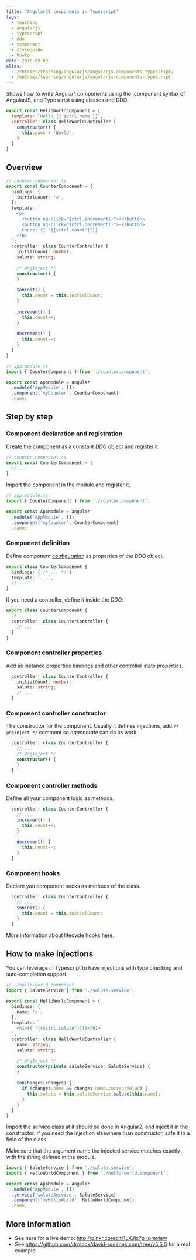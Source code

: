 ```yaml
---
title: "AngularJS components in Typescript"
tags:
  - teaching
  - angularjs
  - typescript
  - ddo
  - component
  - styleguide
  - howto
date: 2016-09-09
alias:
  - /entries/teaching/angularjs/angularjs-components-typescript/
  - /entries/teaching/angularjs/angularjs-components-typescript
---
```

Shows how to write Angular1 components
using the .component syntax of AngularJS,
and Typescript using classes and DDO.

```javascript
export const HelloWorldComponent = {
  template: `Hello {{ $ctrl.name }}`,
  controller: class HelloWorldController {
    constructor() {
      this.name = 'World';
    }
  }
}
```

Overview
--------

```typescript
// counter.component.ts
export const CounterComponent = {
  bindings: {
    initialCount: '<',
  };
  template: `
    <p>
      <button ng-click="$ctrl.increment()">+</button>
      <button ng-click="$ctrl.decrement()">-</button>
      Count: {{ "{{$ctrl.count"}}}}
    </p>
  `;
  controller: class CounterController {
    initialCount: number;  
    salute: string;
    
    /* @ngInject */
    constructor() {
    }
    
    $onInit() {
      this.count = this.initialCount;
    }
    
    increment() {
      this.count++;
    }
    
    decrement() {
      this.count--;
    }
  }
}
```

```typescript
// app.module.ts
import { CounterComponent } from './counter.component';

export const AppModule = angular
  .module('AppModule', [])
  .component('myCounter', CounterComponent)
  .name;
```


Step by step
------------

### Component declaration and registration

Create the component as a constant _DDO_ object and register it.

```typescript
// counter.component.ts
export const CounterComponent = {
  // ...
}
```

Import the component in the module and register it.

```typescript
// app.module.ts
import { CounterComponent } from './counter.component';

export const AppModule = angular
  .module('AppModule', [])
  .component('myCounter', CounterComponent)
  .name;
```


### Component definition

Define component 
[configuration](https://docs.angularjs.org/guide/component#comparison-between-directive-definition-and-component-definition)
as properties of the _DDO_ object.

```typescript
export class CounterComponent {
  bindings: { /* ... */ },
  template: `...`,
  // ...
}
```

If you need a controller, define it inside the _DDO_:

```typescript
export class CounterComponent {
  // ...
  controller: class CounterController {
    // ...
  }
}
```


### Component controller properties

Add as instance properties bindings and other controller state properties. 

```typescript
  controller: class CounterController {
    initialCount: number;  
    salute: string;
    // ...
  }
```


### Component controller constructor

The constructor for the component.
Usually it defines injections, add `/* @ngInject */` comment 
so _ngannotate_ can do its work. 

```typescript
  controller: class CounterController {
    // ...
    /* @ngInject */
    constructor() {
    }
  }
```


### Component controller methods

Define all your component logic as methods.

```typescript
  controller: class CounterController {
    // ...
    increment() {
      this.count++;
    }
    
    decrement() {
      this.count--;
    }
  }
```


### Component hooks

Declare you component hooks as methods of the class.

```typescript
  controller: class CounterController {
    // ...
    $onInit() {
      this.count = this.initialCount;
    }
  }
```

More information about lifecycle hooks [here](https://docs.angularjs.org/api/ng/service/$compile#life-cycle-hooks).




How to make injections
----------------------

You can leverage in Typescript to have injections with type checking 
and auto-completion support.

```typescript
// ./hello-world.component
import { SaluteService } from './salute.service';

export const HelloWorldComponent = {
  bindings: {
    name: '<',
  },
  template: `
    <h1>{{ "{{$ctrl.salute"}}}}</h1>
  `,
  controller: class HelloWorldController {
    name: string;
    salute: string;
    
    /* @ngInject */
    constructor(private saluteService: SaluteService) {
    }
    
    $onChanges(changes) {
      if (changes.name && changes.name.currentValue) {
        this.salute = this.saluteService.salute(this.name);
      }
    }
  }
}
```

Import the service class at it should be done in Angular2,
and inject it in the constructor.
If you need the injection elsewhere than constructor, 
safe it in a field of the class.

Make sure that the argument name the injected
service matches exactly with the string defined in the module.

```typescript
import { SaluteService } from './salute.service';
import { HelloWorldComponent } from './hello-world.component';

export const AppModule = angular
  .module('AppModule', [])
  .service('saluteService', SaluteService)
  .component('myHelloWorld', HelloWorldComponent)
  .name;
```


More information
----------------

- See here for a live demo: http://plnkr.co/edit/1LXJjc?p=preview
- See https://github.com/drpicox/david-rodenas.com/tree/v5.5.0 for a real example
